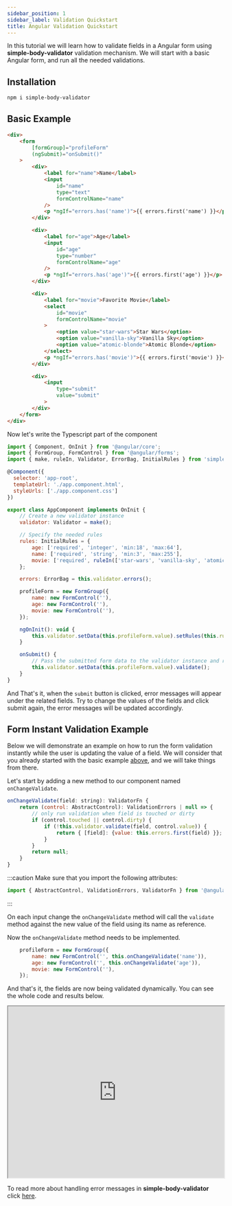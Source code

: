 ```yaml
---
sidebar_position: 1
sidebar_label: Validation Quickstart
title: Angular Validation Quickstart
---
```


In this tutorial we will learn how to validate fields in a Angular form using <strong>simple-body-validator</strong> validation
mechanism. We will start with a basic Angular form, and run all the needed validations.

## Installation

```bash
npm i simple-body-validator
```

## Basic Example

```html
<div>
    <form
        [formGroup]="profileForm"
        (ngSubmit)="onSubmit()"
    >
        <div>
            <label for="name">Name</label>
            <input
                id="name"
                type="text"
                formControlName="name"
            />
            <p *ngIf="errors.has('name')">{{ errors.first('name') }}</p>
        </div>

        <div>
            <label for="age">Age</label>
            <input
                id="age"
                type="number"
                formControlName="age"
            />
            <p *ngIf="errors.has('age')">{{ errors.first('age') }}</p>
        </div>

        <div>
            <label for="movie">Favorite Movie</label>
            <select
                id="movie"
                formControlName="movie"
            >
                <option value="star-wars">Star Wars</option>
                <option value="vanilla-sky">Vanilla Sky</option>
                <option value="atomic-blonde">Atomic Blonde</option>
            </select>
            <p *ngIf="errors.has('movie')">{{ errors.first('movie') }}</p>
        </div>

        <div>
            <input
                type="submit"
                value="submit"
            >
        </div>
    </form>
</div>
```

Now let's write the Typescript part of the component

```js
import { Component, OnInit } from '@angular/core';
import { FormGroup, FormControl } from '@angular/forms';
import { make, ruleIn, Validator, ErrorBag, InitialRules } from 'simple-body-validator';

@Component({
  selector: 'app-root',
  templateUrl: './app.component.html',
  styleUrls: ['./app.component.css']
})

export class AppComponent implements OnInit {
    // Create a new validator instance
    validator: Validator = make();

    // Specify the needed rules
    rules: InitialRules = {
        age: ['required', 'integer', 'min:18', 'max:64'],
        name: ['required', 'string', 'min:3', 'max:255'],
        movie: ['required', ruleIn(['star-wars', 'vanilla-sky', 'atomic-blonde'])]
    };

    errors: ErrorBag = this.validator.errors();

    profileForm = new FormGroup({
        name: new FormControl(''),
        age: new FormControl(''),
        movie: new FormControl(''),
    });

    ngOnInit(): void {
        this.validator.setData(this.profileForm.value).setRules(this.rules);
    }

    onSubmit() {
        // Pass the submitted form data to the validator instance and run the validation
        this.validator.setData(this.profileForm.value).validate();
    }
}

```

And That's it, when the <code>submit</code> button is clicked, error messages will appear under the related fields.
Try to change the values of the fields and click submit again, the error messages will be updated accordingly.

## Form Instant Validation Example

Below we will demonstrate an example on how to run the form validation instantly while the user is updating the value of a field.
We will consider that you already started with the basic example [above](/angular/validation-quickstart#basic-example), and we will take things from there.

Let's start by adding a new method to our component named <code>onChangeValidate</code>.

```js
onChangeValidate(field: string): ValidatorFn {
    return (control: AbstractControl): ValidationErrors | null => {
        // only run validation when field is touched or dirty
        if (control.touched || control.dirty) {
            if (!this.validator.validate(field, control.value)) {
                return { [field]: {value: this.errors.first(field) }};
            }
        }
        return null;
    }
}
```

:::caution
Make sure that you import the following attributes:

```js
import { AbstractControl, ValidationErrors, ValidatorFn } from '@angular/forms';
```
:::

On each input change the <code>onChangeValidate</code> method will call the <code>validate</code> method against
the new value of the field using its name as reference.

Now the <code>onChangeValidate</code> method needs to be implemented.

```js
    profileForm = new FormGroup({
        name: new FormControl('', this.onChangeValidate('name')),
        age: new FormControl('', this.onChangeValidate('age')),
        movie: new FormControl(''),
    });
```

And that's it, the fields are now being validated dynamically. You can see the whole code and results below.

<p>
    <iframe width="100%" height="400px" src="https://stackblitz.com/edit/angular-ivy-kp4vdq?ctl=1&embed=1&file=src/app/app.component.ts"> </iframe>
</p>

To read more about handling error messages in **simple-body-validator** click [here](/error-messages/working-with-error-messages).


